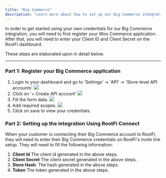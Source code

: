 ```yaml
---
title: "Big Commerce"
description: "Learn more about how to set up our Big Commerce integration."
---
```


In order to get started using your own credentials for our Big Commerce integration, you will need to first register your Woo Commerce application. After that, you will need to enter your Client ID and Client Secret on the RootFi dashboard.

These steps are elaborated upon in detail below.

---

### Part 1: Register your Big Commerce application

1. Login to your dashboard and go to 'Settings' -> 'API' -> 'Store-level API accounts'
   ![](/images/bigcommerce/settings.png)
2. Click on '+ Create API account'
   ![](/images/bigcommerce/create_api_account.png)
3. Fill the form data.
   ![](/images/bigcommerce/form_data.png)
4. Add required scopes.
   ![](/images/bigcommerce/scopes.png)
5. Click on save to view your credentials.

### Part 2: Setting up the integration Using RootFi Connect

When your customer is connecting their Big Commerce account to RootFi, they will need to enter their Big Commerce credentials on RootFi's invite link setup.
They will need to fill the following information:

1.  **Client Id** The client id generated in the above steps.
2.  **Client Secret** The client secret generated in the above steps.
3.  **Store Hash**: The hash generated in the above steps.
4.  **Token** The token generated in the above steps.
